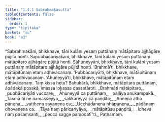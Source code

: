 ```yaml
---
title: "1.4.1 Sabrahmakasutta"
tableOfContents: false
sidebar:
  order: 1
type: "tipitaka"
basket: "su"
book: "a3"
---
```



<DynamicBreadcrumb />

<Division number="31" book="a3" bookNo="15" page="130">

<Paragraph number="166" book="a3">
“Sabrahmakāni, bhikkhave, tāni kulāni yesaṃ puttānaṃ mātāpitaro ajjhāgāre pūjitā honti. Sapubbācariyakāni, bhikkhave, tāni kulāni yesaṃ puttānaṃ mātāpitaro ajjhāgāre pūjitā honti. Sāhuneyyāni, bhikkhave, tāni kulāni yesaṃ puttānaṃ mātāpitaro ajjhāgāre pūjitā honti. ‘Brahmā’ti, bhikkhave, mātāpitūnaṃ etaṃ adhivacanaṃ. ‘Pubbācariyā’ti, bhikkhave, mātāpitūnaṃ etaṃ adhivacanaṃ. ‘Āhuneyyā’ti, bhikkhave, mātāpitūnaṃ etaṃ adhivacanaṃ. Taṃ kissa hetu? Bahukārā, bhikkhave, mātāpitaro puttānaṃ, āpādakā posakā, imassa lokassa dassetāroti.
</Paragraph>

<Paragraph number="167" type="verses" book="a3">
_Brahmāti mātāpitaro,_  
_pubbācariyāti vuccare;_  
_Āhuneyyā ca puttānaṃ,_  
_pajāya anukampakā._  

</Paragraph>

<Paragraph number="168" type="verses" book="a3">
_Tasmā hi ne namasseyya,_  
_sakkareyya ca paṇḍito;_  
_Annena atha pānena,_  
_vatthena sayanena ca;_  
_Ucchādanena nhāpanena,_  
_pādānaṃ dhovanena ca._  

</Paragraph>

<Paragraph number="169" type="verses" book="a3">
_Tāya naṃ pāricariyāya,_  
_mātāpitūsu paṇḍitā;_  
_Idheva naṃ pasaṃsanti,_  
_pecca sagge pamodatī”ti._  


</Paragraph>
</Division>

<Paragraph number="170" type="center" book="a3">
Paṭhamaṃ.
</Paragraph>